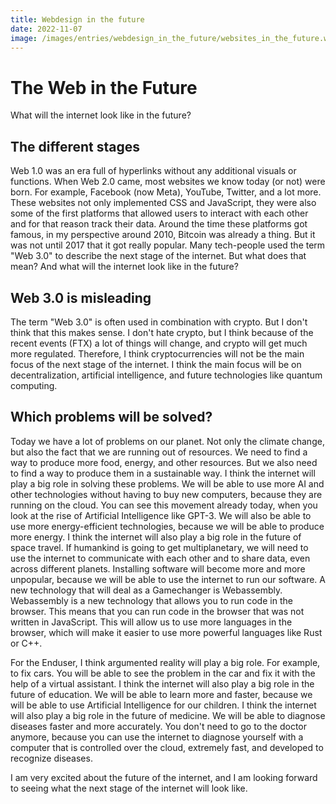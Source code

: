 ```yaml
---
title: Webdesign in the future
date: 2022-11-07
image: /images/entries/webdesign_in_the_future/websites_in_the_future.webp
---
```


# The Web in the Future

What will the internet look like in the future?

## The different stages

Web 1.0 was an era full of hyperlinks without any additional visuals or functions. When Web 2.0 came, most websites we know today (or not) were born. For example, Facebook (now Meta), YouTube, Twitter, and a lot more. These websites not only implemented CSS and JavaScript, they were also some of the first platforms that allowed users to interact with each other and for that reason track their data. Around the time these platforms got famous, in my perspective around 2010, Bitcoin was already a thing. But it was not until 2017 that it got really popular. Many tech-people used the term "Web 3.0" to describe the next stage of the internet. But what does that mean? And what will the internet look like in the future?

## Web 3.0 is misleading

The term "Web 3.0" is often used in combination with crypto. But I don't think that this makes sense. I don't hate crypto, but I think because of the recent events (FTX) a lot of things will change, and crypto will get much more regulated. Therefore, I think cryptocurrencies will not be the main focus of the next stage of the internet. I think the main focus will be on decentralization, artificial intelligence, and future technologies like quantum computing.

## Which problems will be solved?

Today we have a lot of problems on our planet. Not only the climate change, but also the fact that we are running out of resources. We need to find a way to produce more food, energy, and other resources. But we also need to find a way to produce them in a sustainable way. I think the internet will play a big role in solving these problems. We will be able to use more AI and other technologies without having to buy new computers, because they are running on the cloud. You can see this movement already today, when you look at the rise of Artificial Intelligence like GPT-3. We will also be able to use more energy-efficient technologies, because we will be able to produce more energy. I think the internet will also play a big role in the future of space travel. If humankind is going to get multiplanetary, we will need to use the internet to communicate with each other and to share data, even across different planets. Installing software will become more and more unpopular, because we will be able to use the internet to run our software. A new technology that will deal as a Gamechanger is Webassembly. Webassembly is a new technology that allows you to run code in the browser. This means that you can run code in the browser that was not written in JavaScript. This will allow us to use more languages in the browser, which will make it easier to use more powerful languages like Rust or C++.

For the Enduser, I think argumented reality will play a big role. For example, to fix cars. You will be able to see the problem in the car and fix it with the help of a virtual assistant. I think the internet will also play a big role in the future of education. We will be able to learn more and faster, because we will be able to use Artificial Intelligence for our children. I think the internet will also play a big role in the future of medicine. We will be able to diagnose diseases faster and more accurately. You don't need to go to the doctor anymore, because you can use the internet to diagnose yourself with a computer that is controlled over the cloud, extremely fast, and developed to recognize diseases.

I am very excited about the future of the internet, and I am looking forward to seeing what the next stage of the internet will look like.
